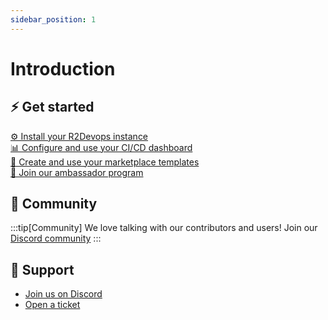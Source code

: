 ```yaml
---
sidebar_position: 1
---
```


# Introduction
<!-- <h1 class="flex gap-2" style="margin-bottom:0px!important">
    <img style={{width: "50px"}} src="images/logo-documentation.svg"/>
    Welcome to <p class="default_color">R2Devops</p> Documentation!
</h1> -->

## ⚡ Get started

<section class="row list_node_modules-@docusaurus-theme-classic-lib-theme-DocCategoryGeneratedIndexPage-styles-module">
    <article class="col col--6 margin-bottom--lg">
        <a class="card padding--lg cardContainer_node_modules-@docusaurus-theme-classic-lib-theme-DocCard-styles-module" alt="To self-managed R2Devops platform documentation" href="./self-managed/">
                ⚙️ Install your R2Devops instance
        </a>
    </article>
    <article class="col col--6 margin-bottom--lg">
        <a class="card padding--lg cardContainer_node_modules-@docusaurus-theme-classic-lib-theme-DocCard-styles-module" alt="To dashboard documentation" href="./dashboard/how-it-works">
                📊 Configure and use your CI/CD dashboard
        </a>
    </article>
    <article class="col col--6 margin-bottom--lg">
        <a class="card padding--lg cardContainer_node_modules-@docusaurus-theme-classic-lib-theme-DocCard-styles-module" alt="To manage templates documentation" href="./marketplace/manage-templates">
                💼 Create and use your marketplace templates
        </a>
    </article>
    <article class="col col--6 margin-bottom--lg">
        <a class="card padding--lg cardContainer_node_modules-@docusaurus-theme-classic-lib-theme-DocCard-styles-module" alt="To ambassador program documentation" href="./ambassador/">
                🦸 Join our ambassador program
        </a>
    </article>
</section>

## 💬 Community

:::tip[Community]
We love talking with our contributors and users! Join our 
[<FAIcon icon="fa-brands fa-discord" size="sm" /> Discord community](https://discord.r2devops.io/?utm_medium=website&utm_source=r2devopsdocumentation?utm_campaign=addajob)
:::

## 🙋 Support

- <a alt="Join R2Devops.io Discord" href="https://discord.r2devops.io?utm_medium=website&utm_source=r2devopsdocumentation&utm_campaign=homepage" target="_blank">Join us on Discord</a>
- <a alt="Open a ticket" href="https://tally.so/r/w5Edvw" target="_blank">Open a ticket</a>
